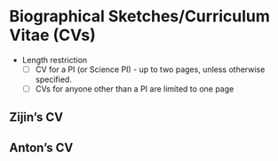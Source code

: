 # Biographical Sketches/Curriculum Vitae (CVs)

::: {.content-visible when-format="html"}
::: column-margin
-   Length restriction
    -   [ ] CV for a PI (or Science PI) - up to two pages, unless otherwise specified.
    -   [ ] CVs for anyone other than a PI are limited to one page
:::
:::

## Zijin's CV

## Anton's CV